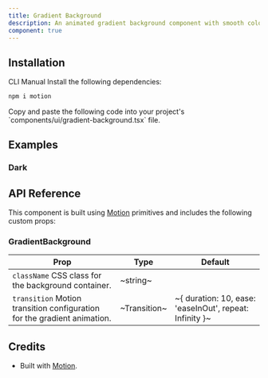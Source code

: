 ```yaml
---
title: Gradient Background
description: An animated gradient background component with smooth color transitions and customizable timing.
component: true
---
```


<ExamplePreview path="gradient-background/default" />

## Installation

<Tabs defaultValue="cli">

<TabsList>
  <TabsTrigger value="cli">CLI</TabsTrigger>
  <TabsTrigger value="manual">Manual</TabsTrigger>
</TabsList>

<TabsContent value="cli">
  <CliCommands name="gradient-background" />
</TabsContent>

<TabsContent value="manual">    
<Steps>

<Step>
Install the following dependencies:

```bash
npm i motion
```

</Step>

<Step>
Copy and paste the following code into your project's `components/ui/gradient-background.tsx` file.

<ComponentPreview name="gradient-background" />

</Step>

</Steps>

</TabsContent>

</Tabs>

## Examples

### Dark

<ExamplePreview path="gradient-background/dark" />

## API Reference

This component is built using [Motion](https://motion.dev/) primitives and includes the following custom props:

### GradientBackground

| **Prop**                                                                                            | **Type**     | **Default**                                               |
| --------------------------------------------------------------------------------------------------- | ------------ | --------------------------------------------------------- |
| `className` <PopoverInfo>CSS class for the background container.</PopoverInfo>                      | ~string~     | <Na/>                                                     |
| `transition` <PopoverInfo>Motion transition configuration for the gradient animation.</PopoverInfo> | ~Transition~ | ~\{ duration: 10, ease: 'easeInOut', repeat: Infinity \}~ |

## Credits

- Built with [Motion](https://motion.dev/).
